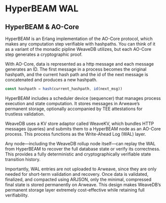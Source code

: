 # HyperBEAM WAL

## HyperBEAM & AO-Core

HyperBEAM is an Erlang implementation of the AO-Core protocol, which makes any computation step verifiable with hashpaths. You can think of it as a variant of the monadic pipline WeaveDB utilizes, but each AO-Core step generates a cryptographic proof.

With AO-Core, data is represented as a http message and each message generates an ID. The first message in a process becomes the original hashpath, and the current hash path and the id of the next message is concatenated and produces a new hashpath.

```js
const hashpath = hash(current_hashpath, id(next_msg))
```

HyperBEAM includes a scheduler device (sequencer) that manages process execution and state computation. It stores messages in Arweave’s permanent storage, optionally accompanied by TEE attestations for trustless validation.

WeaveDB uses a KV store adaptor called WeaveKV, which bundles HTTP messages (queries) and submits them to a HyperBEAM node as an AO-Core process. This process functions as the Write-Ahead Log (WAL) layer.

Any node—including the WeaveDB rollup node itself—can replay the WAL from HyperBEAM to recover the full database state or verify its correctness. This provides a fully deterministic and cryptographically verifiable state transition history.

Importantly, WAL entries are not uploaded to Arweave, since they are only needed for short-term validation and recovery. Once data is validated, finalized, and compacted using ARJSON, only the minimal, compressed final state is stored permanently on Arweave.
This design makes WeaveDB’s permanent storage layer extremely cost-effective while retaining full verifiability.